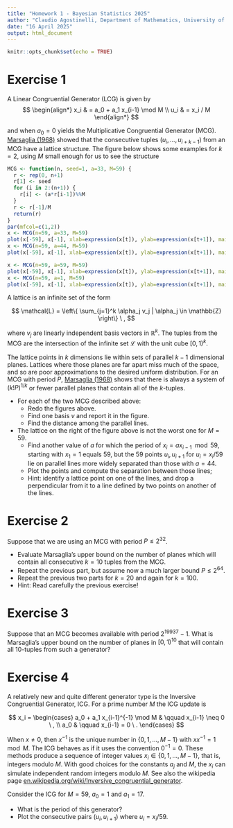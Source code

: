```yaml
---
title: "Homework 1 - Bayesian Statistics 2025"
author: "Claudio Agostinelli, Department of Mathematics, University of Trento, Italy"  
date: "16 April 2025"
output: html_document
---
```


```r
knitr::opts_chunk$set(echo = TRUE)
```

# Exercise 1
A Linear Congruential Generator (LCG) is given by
$$ 
\begin{align*}  
x_i & = a_0 + a_1 x_{i-1} \mod M \\
u_i & = x_i / M
\end{align*}   
$$  

and when $a_0=0$ yields the Multiplicative Congruential Generator (MCG). [Marsaglia (1968)](https://www.jstor.org/stable/58853?seq=1) showed that the consecutive tuples $(u_i, \ldots, u_{i+k-1})$ from an MCG have a lattice structure. The figure below shows some examples for $k=2$, using $M$ small enough for us to see the structure

```r
MCG <- function(n, seed=1, a=33, M=59) {
  r <- rep(0, n+1)
  r[1] <- seed 
  for (i in 2:(n+1)) {
    r[i] <- (a*r[i-1])%%M
  }
  r <- r[-1]/M
  return(r)
}
par(mfcol=c(1,2))
x <- MCG(n=59, a=33, M=59)      
plot(x[-59], x[-1], xlab=expression(x[t]), ylab=expression(x[t+1]), main="a=33, M=59")
x <- MCG(n=59, a=44, M=59)      
plot(x[-59], x[-1], xlab=expression(x[t]), ylab=expression(x[t+1]), main="a=44, M=59")
```

```r
x <- MCG(n=59, a=59, M=59)      
plot(x[-59], x[-1], xlab=expression(x[t]), ylab=expression(x[t+1]), main="a=59, M=59")
x <- MCG(n=59, a=1, M=59)      
plot(x[-59], x[-1], xlab=expression(x[t]), ylab=expression(x[t+1]), main="a=1, M=59")
```

A lattice is an infinite set of the form

$$
  \mathcal{L} = \left\{ \sum_{j=1}^k \alpha_j v_j | \alpha_j \in \mathbb{Z} \right\} \ ,
$$
  
where $v_j$ are linearly independent basis vectors in $\mathbb{R}^k$. The tuples from the MCG are the intersection of the infinite set $\mathcal{L}$ with the unit cube $[0,1)^k$. 

The lattice points in $k$ dimensions lie within sets of parallel $k-1$ dimensional planes. Lattices where those planes are far apart miss much of the space, and so are poor approximations to the desired uniform distribution. For an MCG with period $P$, [Marsaglia (1968)](https://www.jstor.org/stable/58853?seq=1) shows that there is always a system of $(k!P )^{1/k}$ or fewer parallel planes that contain all of the $k$-tuples.

- For each of the two MCG described above:
  - Redo the figures above.
  - Find one basis $v$ and report it in the figure.
  - Find the distance among the parallel lines.
- The lattice on the right of the figure above is not the worst one for $M=59$.   
  - Find another value of $a$ for which the period of $x_i = a x_{i-1} \mod 59$, starting with $x_1=1$ equals $59$, but the 59 points $u_i, u_{i+1}$ for $u_i = x_i/59$ lie on parallel lines more widely separated than those with $a=44$.
  - Plot the points and compute the separation between those lines;
  - Hint: identify a lattice point on one of the lines, and drop a perpendicular from it to a line defined by two points on another of the lines.

# Exercise 2

Suppose that we are using an MCG with period $P \le 2^{32}$.

- Evaluate Marsaglia's upper bound on the number of planes which will contain all consecutive $k = 10$ tuples from the MCG.  
- Repeat the previous part, but assume now a much larger bound $P \le 2^{64}$.
- Repeat the previous two parts for $k = 20$ and again for $k = 100$.
- Hint: Read carefully the previous exercise!

# Exercise 3

Suppose that an MCG becomes available with period $2^{19937} - 1$. What is Marsaglia's upper bound on the number of planes in $[0, 1)^{10}$ that will contain all $10$-tuples from such a generator?     
  
# Exercise 4
  
A relatively new and quite different generator type is the Inversive Congruential Generator, ICG. For a prime number $M$ the ICG update is

$$ 
x_i = 
    \begin{cases}
  a_0 + a_1 x_{i-1}^{-1} \mod M & \qquad x_{i-1} \neq 0 \ , \\
  a_0 & \qquad x_{i-1} = 0 \ .
  \end{cases} 
  $$    
    
When $x \neq 0$, then $x^{-1}$ is the unique number in $\{0, 1, \ldots, M -1 \}$ with $x x^{-1} = 1 \mod M$. The ICG behaves as if it uses the convention $0^{-1} = 0$. These methods produce a sequence of integer values $x_i \in \{0, 1, \ldots, M - 1 \}$, that is, integers modulo $M$. With good choices for the constants $a_j$ and $M$, the $x_i$ can simulate independent random integers modulo $M$. See also the wikipedia page [en.wikipedia.org/wiki/Inversive_congruential_generator](https://en.wikipedia.org/wiki/Inversive_congruential_generator).
  
  Consider the ICG for $M=59$, $a_0=1$ and $a_1 = 17$.
  
  - What is the period of this generator?
  - Plot the consecutive pairs $(u_i, u_{i+1})$ where $u_i = x_i/59$.
